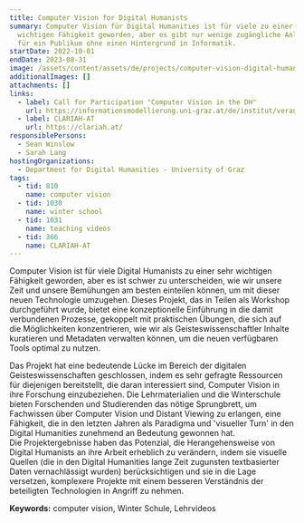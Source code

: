 ```yaml
---
title: Computer Vision for Digital Humanists
summary: Computer Vision für Digital Humanities ist für viele zu einer sehr
  wichtigen Fähigkeit geworden, aber es gibt nur wenige zugängliche Anleitungen
  für ein Publikum ohne einen Hintergrund in Informatik.
startDate: 2022-10-01
endDate: 2023-08-31
image: /assets/content/assets/de/projects/computer-vision-digital-humanists/image.png
additionalImages: []
attachments: []
links:
  - label: Call for Participation "Computer Vision in the DH"
    url: https://informationsmodellierung.uni-graz.at/de/institut/veranstaltungen/call-for-participation-computer-vision-for-digital-humanists-winter-school-8.-10.-february-2023/
  - label: CLARIAH-AT
    url: https://clariah.at/
responsiblePersons:
  - Sean Winslow
  - Sarah Lang
hostingOrganizations:
  - Department for Digital Humanities - University of Graz
tags:
  - tid: 810
    name: computer vision
  - tid: 1030
    name: winter school
  - tid: 1031
    name: teaching videos
  - tid: 366
    name: CLARIAH-AT
---
```

Computer Vision ist für viele Digital Humanists zu einer sehr wichtigen Fähigkeit geworden, aber es ist schwer zu unterscheiden, wie wir unsere Zeit und unsere Bemühungen am besten einteilen können, um mit dieser neuen Technologie umzugehen. Dieses Projekt, das in Teilen als Workshop durchgeführt wurde, bietet eine konzeptionelle Einführung in die damit verbundenen Prozesse, gekoppelt mit praktischen Übungen, die sich auf die Möglichkeiten konzentrieren, wie wir als Geisteswissenschaftler Inhalte kuratieren und Metadaten verwalten können, um die neuen verfügbaren Tools optimal zu nutzen.

Das Projekt hat eine bedeutende Lücke im Bereich der digitalen Geisteswissenschaften geschlossen, indem es sehr gefragte Ressourcen für diejenigen bereitstellt, die daran interessiert sind, Computer Vision in ihre Forschung einzubeziehen. Die Lehrmaterialien und die Winterschule bieten Forschenden und Studierenden das nötige Sprungbrett, um Fachwissen über Computer Vision und Distant Viewing zu erlangen, eine Fähigkeit, die in den letzten Jahren als Paradigma und 'visueller Turn' in den Digital Humanities zunehmend an Bedeutung gewonnen hat. \
Die Projektergebnisse haben das Potenzial, die Herangehensweise von Digital Humanists an ihre Arbeit erheblich zu verändern, indem sie visuelle Quellen (die in den Digital Humanities lange Zeit zugunsten textbasierter Daten vernachlässigt wurden) berücksichtigen und sie in die Lage versetzen, komplexere Projekte mit einem besseren Verständnis der beteiligten Technologien in Angriff zu nehmen.

**Keywords:** computer vision, Winter Schule, Lehrvideos

